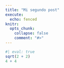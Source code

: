 ```yaml
---
title: "Mi segundo post"
execute:
  echo: fenced
knitr:
  opts_chunk: 
    collapse: false
    comment: "#>" 
---
```


```r
#| eval: true
sqrt(2 + 2)
4 + 4
```


